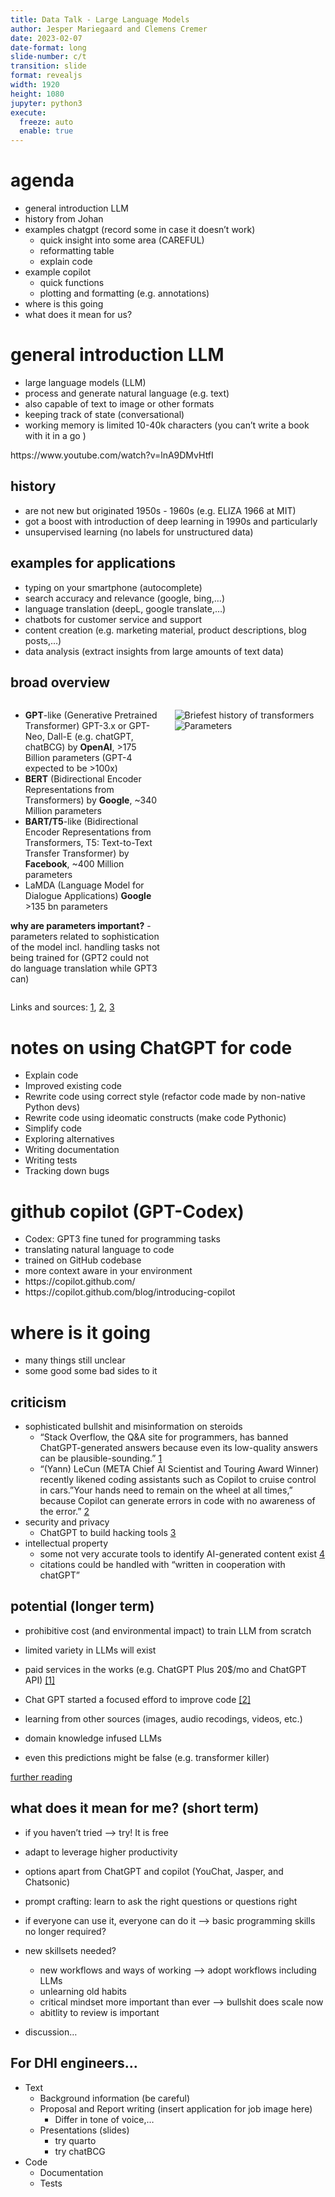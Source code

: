 ```yaml
---
title: Data Talk - Large Language Models
author: Jesper Mariegaard and Clemens Cremer
date: 2023-02-07
date-format: long
slide-number: c/t
transition: slide
format: revealjs
width: 1920
height: 1080
jupyter: python3
execute: 
  freeze: auto
  enable: true
---
```




# agenda

- general introduction LLM  
- history from Johan
- examples chatgpt (record some in case it doesn't work)  
    - quick insight into some area (CAREFUL)  
	- reformatting table  
	- explain code
- example copilot  
	- quick functions
    - plotting and formatting (e.g. annotations) 

- where is this going   
- what does it mean for us?   



# general introduction LLM

- large language models (LLM)
- process and generate natural language (e.g. text)
- also capable of text to image or other formats
- keeping track of state (conversational)
- working memory is limited 10-40k characters (you can't write a book with it in a go )


::: footer
https://www.youtube.com/watch?v=lnA9DMvHtfI
:::


## history
- are not new but originated 1950s - 1960s (e.g. ELIZA 1966 at MIT)
- got a boost with introduction of deep learning in 1990s and particularly
- unsupervised learning (no labels for unstructured data)


## examples for applications

- typing on your smartphone (autocomplete)
- search accuracy and relevance (google, bing,...)
- language translation (deepL, google translate,...)
- chatbots for customer service and support
- content creation (e.g. marketing material, product descriptions, blog posts,...)
- data analysis (extract insights from large amounts of text data)




## broad overview 

:::: columns
::: {.column width=50%}
- **GPT**-like (Generative Pretrained Transformer) GPT-3.x or GPT-Neo, Dall-E (e.g. chatGPT, chatBCG) by **OpenAI**, >175 Billion parameters (GPT-4 expected to be >100x)
- **BERT** (Bidirectional Encoder Representations from Transformers) by **Google**, ~340 Million parameters
- **BART/T5**-like (Bidirectional Encoder Representations from Transformers, T5: Text-to-Text Transfer Transformer) by **Facebook**, ~400 Million parameters
- LaMDA (Language Model for Dialogue Applications) **Google** >135 bn parameters

**why are parameters important?**
- parameters related to sophistication of the model incl. handling tasks not being trained for (GPT2 could not do language translation while GPT3 can)
:::
::: {.column width=50%}
![Briefest history of transformers](figures/transformers_chrono_huggingface.svg)
![Parameters](figures/model_parameters.png)
:::
::::

::: footer
Links and sources: [1](https://www.omegavp.com/articles/introduction-to-large-language-models/), [2](https://huggingface.co/course/chapter1/4?fw=pt), [3](https://ai.googleblog.com/2022/01/lamda-towards-safe-grounded-and-high.html)
:::



# notes on using ChatGPT for code

- Explain code
- Improved existing code
- Rewrite code using correct style (refactor code made by non-native Python devs)
- Rewrite code using ideomatic constructs (make code Pythonic)
- Simplify code
- Exploring alternatives
- Writing documentation
- Writing tests
- Tracking down bugs



# github copilot (GPT-Codex)

- Codex: GPT3 fine tuned for programming tasks 
- translating natural language to code
- trained on GitHub codebase
- more context aware in your environment
- https://copilot.github.com/
- https://copilot.github.com/blog/introducing-copilot


# where is it going 
- many things still unclear
- some good some bad sides to it


## criticism
- sophisticated bullshit and misinformation on steroids
	- "Stack Overflow, the Q&A site for programmers, has banned ChatGPT-generated answers because even its low-quality answers can be plausible-sounding." [1](https://www.zdnet.com/article/openai-is-hiring-developers-to-make-chatgpt-better-at-coding/)
	- "(Yann) LeCun (META Chief AI Scientist and Touring Award Winner) recently likened coding assistants such as Copilot to cruise control in cars. "Your hands need to remain on the wheel at all times," because Copilot can generate errors in code with no awareness of the error." [2](https://www.zdnet.com/article/openai-is-hiring-developers-to-make-chatgpt-better-at-coding/)
- security and privacy
	- ChatGPT to build hacking tools [3](https://www.hackread.com/hackers-openai-chatgpt-malware/)  
- intellectual property  
	- some not very accurate tools to identify AI-generated content exist [4](https://www.zdnet.com/article/what-is-chatgpt-and-why-does-it-matter-heres-everything-you-need-to-know/)
	- citations could be handled with "written in cooperation with chatGPT"  



## potential (longer term)
- prohibitive cost (and environmental impact) to train LLM from scratch
- limited variety in LLMs will exist
- paid services in the works (e.g. ChatGPT Plus 20$/mo and ChatGPT API) [[1]](https://openai.com/blog/chatgpt-plus/)

- Chat GPT started a focused efford to improve code [[2]](https://www.zdnet.com/article/openai-is-hiring-developers-to-make-chatgpt-better-at-coding/)
- learning from other sources (images, audio recodings, videos, etc.)

- domain knowledge infused LLMs
- even this predictions might be false (e.g. transformer killer)

::: footer
[further reading](https://hai.stanford.edu/news/how-large-language-models-will-transform-science-society-and-ai)
:::

## what does it mean for me? (short term)

- if you haven't tried --> try! It is free 
- adapt to leverage higher productivity  
- options apart from ChatGPT and copilot (YouChat, Jasper, and Chatsonic)

- prompt crafting: learn to ask the right questions or questions right

- if everyone can use it, everyone can do it --> basic programming skills no longer required?
- new skillsets needed?
	- new workflows and ways of working --> adopt workflows including LLMs 
	- unlearning old habits
	- critical mindset more important than ever --> bullshit does scale now
	- abitlity to review is important
- discussion...  


## For DHI engineers... 

- Text
    - Background information (be careful)  
    - Proposal and Report writing (insert application for job image here)
		- Differ in tone of voice,...
    - Presentations (slides)
		- try quarto
		- try chatBCG
- Code
    - Documentation    
    - Tests